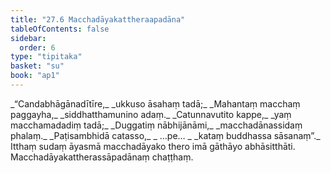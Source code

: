 ```yaml
---
title: "27.6 Macchadāyakattheraapadāna"
tableOfContents: false
sidebar:
  order: 6
type: "tipitaka"
basket: "su"
book: "ap1"
---
```



<DynamicBreadcrumb />

<Division number="23" book="ap1" bookNo="20" page="262">

<Paragraph number="3190" type="verses" book="ap1">
_“Candabhāgānadītīre,_  
_ukkuso āsahaṃ tadā;_  
_Mahantaṃ macchaṃ paggayha,_  
_siddhatthamunino adaṃ._  

</Paragraph>

</Division>
<Division number="24" book="ap1" bookNo="20" page="262">

<Paragraph number="3191" type="verses" book="ap1">
_Catunnavutito kappe,_  
_yaṃ macchamadadiṃ tadā;_  
_Duggatiṃ nābhijānāmi,_  
_macchadānassidaṃ phalaṃ._  

</Paragraph>

</Division>
<Division number="25" book="ap1" bookNo="20" page="262">

<Paragraph number="3192" type="verses" book="ap1">
_Paṭisambhidā catasso,_  
_ …pe… _  
_kataṃ buddhassa sāsanaṃ”._  

</Paragraph>

<Paragraph number="3193" book="ap1">
Itthaṃ sudaṃ āyasmā macchadāyako thero imā gāthāyo abhāsitthāti.

</Paragraph>
</Division>

<Paragraph number="3194" type="center" book="ap1">
Macchadāyakattherassāpadānaṃ chaṭṭhaṃ.
</Paragraph>